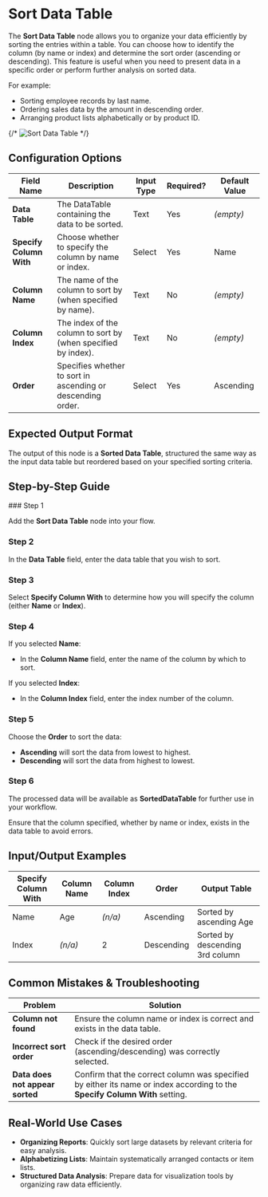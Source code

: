 
# Sort Data Table

The **Sort Data Table** node allows you to organize your data efficiently by sorting the entries within a table. You can choose how to identify the column (by name or index) and determine the sort order (ascending or descending). This feature is useful when you need to present data in a specific order or perform further analysis on sorted data.

For example:

- Sorting employee records by last name.
- Ordering sales data by the amount in descending order.
- Arranging product lists alphabetically or by product ID.

{/* ![Sort Data Table](./sort-data-table.png) */}

## Configuration Options

| Field Name              | Description                                                   | Input Type | Required? | Default Value |
| ----------------------- | ------------------------------------------------------------- | ---------- | --------- | ------------- |
| **Data Table**          | The DataTable containing the data to be sorted.               | Text       | Yes       | _(empty)_     |
| **Specify Column With** | Choose whether to specify the column by name or index.        | Select     | Yes       | Name          |
| **Column Name**         | The name of the column to sort by (when specified by name).   | Text       | No        | _(empty)_     |
| **Column Index**        | The index of the column to sort by (when specified by index). | Text       | No        | _(empty)_     |
| **Order**               | Specifies whether to sort in ascending or descending order.   | Select     | Yes       | Ascending     |

## Expected Output Format

The output of this node is a **Sorted Data Table**, structured the same way as the input data table but reordered based on your specified sorting criteria.

## Step-by-Step Guide

<Steps>
### Step 1

Add the **Sort Data Table** node into your flow.

### Step 2

In the **Data Table** field, enter the data table that you wish to sort.

### Step 3

Select **Specify Column With** to determine how you will specify the column (either **Name** or **Index**).

### Step 4

If you selected **Name**:

- In the **Column Name** field, enter the name of the column by which to sort.

If you selected **Index**:

- In the **Column Index** field, enter the index number of the column.

### Step 5

Choose the **Order** to sort the data:

- **Ascending** will sort the data from lowest to highest.
- **Descending** will sort the data from highest to lowest.

### Step 6

The processed data will be available as **SortedDataTable** for further use in your workflow.

</Steps>

<Callout type="info" title="Note">
  Ensure that the column specified, whether by name or index, exists in the data
  table to avoid errors.
</Callout>

## Input/Output Examples

| Specify Column With | Column Name | Column Index | Order      | Output Table                    |
| ------------------- | ----------- | ------------ | ---------- | ------------------------------- |
| Name                | Age         | _(n/a)_      | Ascending  | Sorted by ascending Age         |
| Index               | _(n/a)_     | 2            | Descending | Sorted by descending 3rd column |

## Common Mistakes & Troubleshooting

| Problem                         | Solution                                                                                                                    |
| ------------------------------- | --------------------------------------------------------------------------------------------------------------------------- |
| **Column not found**            | Ensure the column name or index is correct and exists in the data table.                                                    |
| **Incorrect sort order**        | Check if the desired order (ascending/descending) was correctly selected.                                                   |
| **Data does not appear sorted** | Confirm that the correct column was specified by either its name or index according to the **Specify Column With** setting. |

## Real-World Use Cases

- **Organizing Reports**: Quickly sort large datasets by relevant criteria for easy analysis.
- **Alphabetizing Lists**: Maintain systematically arranged contacts or item lists.
- **Structured Data Analysis**: Prepare data for visualization tools by organizing raw data efficiently.
